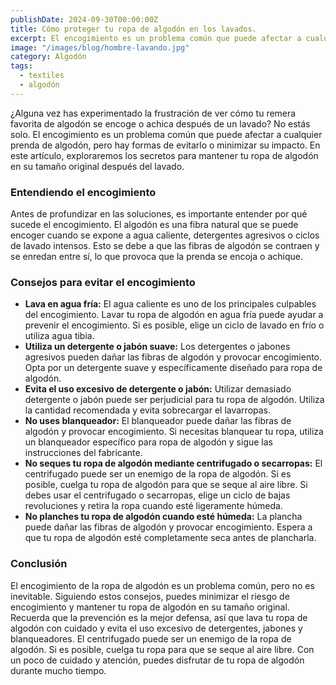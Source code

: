 ```yaml
---
publishDate: 2024-09-30T00:00:00Z
title: Cómo proteger tu ropa de algodón en los lavados.
excerpt: El encogimiento es un problema común que puede afectar a cualquier prenda de algodón, pero hay formas de minimizar su impacto.
image: "/images/blog/hombre-lavando.jpg"
category: Algodón
tags:
  - textiles
  - algodón
---
```


¿Alguna vez has experimentado la frustración de ver cómo tu remera favorita de algodón se encoge o achica después de un lavado? No estás solo. El encogimiento es un problema común que puede afectar a cualquier prenda de algodón, pero hay formas de evitarlo o minimizar su impacto. En este artículo, exploraremos los secretos para mantener tu ropa de algodón en su tamaño original después del lavado.

### Entendiendo el encogimiento

Antes de profundizar en las soluciones, es importante entender por qué sucede el encogimiento. El algodón es una fibra natural que se puede encoger cuando se expone a agua caliente, detergentes agresivos o ciclos de lavado intensos. Esto se debe a que las fibras de algodón se contraen y se enredan entre sí, lo que provoca que la prenda se encoja o achique.

### Consejos para evitar el encogimiento

* **Lava en agua fría:** El agua caliente es uno de los principales culpables del encogimiento. Lavar tu ropa de algodón en agua fría puede ayudar a prevenir el encogimiento. Si es posible, elige un ciclo de lavado en frío o utiliza agua tibia.
* **Utiliza un detergente o jabón suave:** Los detergentes o jabones agresivos pueden dañar las fibras de algodón y provocar encogimiento. Opta por un detergente suave y específicamente diseñado para ropa de algodón.
* **Evita el uso excesivo de detergente o jabón:** Utilizar demasiado detergente o jabón puede ser perjudicial para tu ropa de algodón. Utiliza la cantidad recomendada y evita sobrecargar el lavarropas.
* **No uses blanqueador:** El blanqueador puede dañar las fibras de algodón y provocar encogimiento. Si necesitas blanquear tu ropa, utiliza un blanqueador específico para ropa de algodón y sigue las instrucciones del fabricante.
* **No seques tu ropa de algodón mediante centrifugado o secarropas:** El centrifugado puede ser un enemigo de la ropa de algodón. Si es posible, cuelga tu ropa de algodón para que se seque al aire libre. Si debes usar el centrifugado o secarropas, elige un ciclo de bajas revoluciones y retira la ropa cuando esté ligeramente húmeda.
* **No planches tu ropa de algodón cuando esté húmeda:** La plancha puede dañar las fibras de algodón y provocar encogimiento. Espera a que tu ropa de algodón esté completamente seca antes de plancharla.

### Conclusión

El encogimiento de la ropa de algodón es un problema común, pero no es inevitable. Siguiendo estos consejos, puedes minimizar el riesgo de encogimiento y mantener tu ropa de algodón en su tamaño original. Recuerda que la prevención es la mejor defensa, así que lava tu ropa de algodón con cuidado y evita el uso excesivo de detergentes, jabones y blanqueadores. El centrifugado puede ser un enemigo de la ropa de algodón. Si es posible, cuelga tu ropa para que se seque al aire libre. Con un poco de cuidado y atención, puedes disfrutar de tu ropa de algodón durante mucho tiempo.